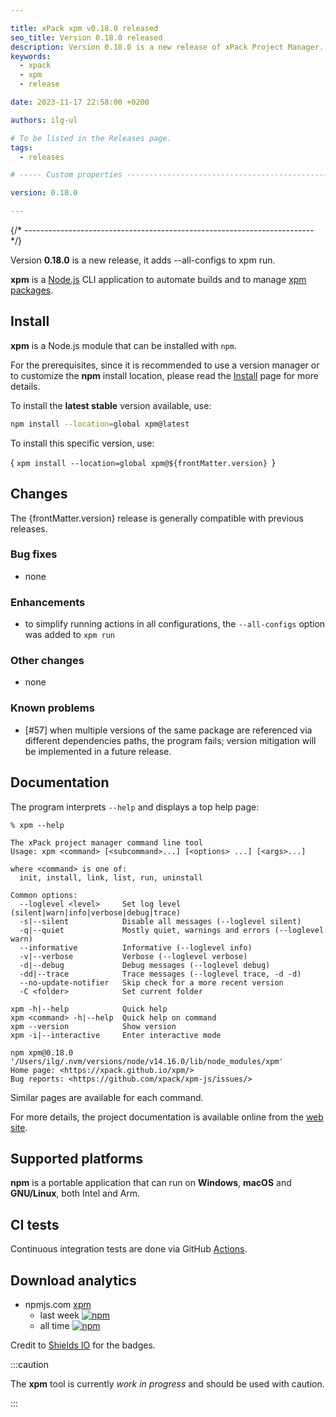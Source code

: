 ```yaml
---

title: xPack xpm v0.18.0 released
seo_title: Version 0.18.0 released
description: Version 0.18.0 is a new release of xPack Project Manager.
keywords:
  - xpack
  - xpm
  - release

date: 2023-11-17 22:58:00 +0200

authors: ilg-ul

# To be listed in the Releases page.
tags:
  - releases

# ----- Custom properties -----------------------------------------------------

version: 0.18.0

---
```



{/* ------------------------------------------------------------------------ */}

Version **0.18.0** is a new release, it adds --all-configs to xpm run.

<!-- truncate -->

<PageMetadata title={frontMatter.seo_title} />

**xpm** is a
[Node.js](https://nodejs.org/en/) CLI
application to automate builds and to manage
[xpm packages](/docs/getting-started/#xpm-packages).

## Install

**xpm** is a Node.js module that can be installed with `npm`.

For the prerequisites, since it is recommended
to use a version manager or to customize the **npm** install location,
please read the
[Install](https://xpack.github.io/xpm/install/) page for more details.

To install the **latest stable** version available, use:

```sh
npm install --location=global xpm@latest
```

To install this specific version, use:

<CodeBlock language="sh"> {
`xpm install --location=global xpm@${frontMatter.version}
`} </CodeBlock>

## Changes

The {frontMatter.version} release
is generally compatible with previous releases.

### Bug fixes

- none

### Enhancements

- to simplify running actions in all configurations, the `--all-configs`
  option was added to `xpm run`

### Other changes

- none

### Known problems

- [#57] when multiple versions of the same package are referenced
  via different dependencies paths, the program fails; version
  mitigation will be implemented in a future release.

## Documentation

The program interprets `--help` and displays a top help page:

```console
% xpm --help

The xPack project manager command line tool
Usage: xpm <command> [<subcommand>...] [<options> ...] [<args>...]

where <command> is one of:
  init, install, link, list, run, uninstall

Common options:
  --loglevel <level>     Set log level (silent|warn|info|verbose|debug|trace)
  -s|--silent            Disable all messages (--loglevel silent)
  -q|--quiet             Mostly quiet, warnings and errors (--loglevel warn)
  --informative          Informative (--loglevel info)
  -v|--verbose           Verbose (--loglevel verbose)
  -d|--debug             Debug messages (--loglevel debug)
  -dd|--trace            Trace messages (--loglevel trace, -d -d)
  --no-update-notifier   Skip check for a more recent version
  -C <folder>            Set current folder

xpm -h|--help            Quick help
xpm <command> -h|--help  Quick help on command
xpm --version            Show version
xpm -i|--interactive     Enter interactive mode

npm xpm@0.18.0 '/Users/ilg/.nvm/versions/node/v14.16.0/lib/node_modules/xpm'
Home page: <https://xpack.github.io/xpm/>
Bug reports: <https://github.com/xpack/xpm-js/issues/>
```

Similar pages are available for each command.

For more details, the project documentation is available online from the
[web site](https://xpack.github.io/xpm/).

## Supported platforms

**npm** is a portable application that can run on
**Windows**, **macOS** and **GNU/Linux**, both Intel and Arm.

## CI tests

Continuous integration tests are done via GitHub
[Actions](https://github.com/xpack/xpm-js/actions/).

## Download analytics

- npmjs.com [xpm](https://www.npmjs.com/package/xpm)
  - last week [![npm](https://img.shields.io/npm/dw/xpm.svg)](https://www.npmjs.com/package/xpm/)
  - all time [![npm](https://img.shields.io/npm/dt/xpm.svg)](https://www.npmjs.com/package/xpm/)

Credit to [Shields IO](https://shields.io) for the badges.

:::caution

The **xpm** tool is currently _work in progress_ and should be used with caution.

:::
